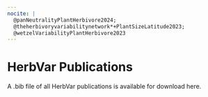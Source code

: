 ```yaml
---
nocite: |
  @panNeutralityPlantHerbivore2024;
  @theherbivoryvariabilitynetwork*+PlantSizeLatitude2023;
  @wetzelVariabilityPlantHerbivore2023
---
```

# HerbVar Publications {.unnumbered}

A .bib file of all HerbVar publications is available for download here.



::: {#refs}
:::
